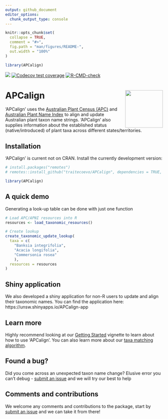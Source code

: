 ```yaml
---
output: github_document
editor_options: 
  chunk_output_type: console
---
```


<!-- README.md is generated from README.Rmd. Please edit that file -->

```r
knitr::opts_chunk$set(
  collapse = TRUE,
  comment = "#>",
  fig.path = "man/figures/README-",
  out.width = "100%"
)

library(APCalign)
```

<!-- badges: start -->
[![](https://img.shields.io/badge/lifecycle-experimental-orange.svg)](https://lifecycle.r-lib.org/articles/stages.html#experimental)
[![Codecov test coverage](https://codecov.io/gh/traitecoevo/APCalign/branch/master/graph/badge.svg)](https://app.codecov.io/gh/traitecoevo/APCalign?branch=master)
[![R-CMD-check](https://github.com/traitecoevo/APCalign/actions/workflows/R-CMD-check.yaml/badge.svg)](https://github.com/traitecoevo/APCalign/actions/workflows/R-CMD-check.yaml)
<!-- badges: end -->

# APCalign <img src="man/figures/APCalign_hex_2.svg" align="right" width="120"/>

'APCalign' uses the [Australian Plant Census (APC)](https://biodiversity.org.au/nsl/services/search/taxonomy) and [Australian Plant Name Index](https://biodiversity.org.au/nsl/services/search/names) to align and update Australian plant taxon name strings. 'APCalign' also supplies information about
the established status (native/introduced) of plant taxa across different states/territories.

## Installation

'APCalign' is current not on CRAN. Install the currently development version: 

```r
# install.packages("remotes")
# remotes::install_github("traitecoevo/APCalign", dependencies = TRUE, upgrade = "ask")

library(APCalign)
```

## A quick demo

Generating a look-up table can be done with just one function

```r
# Load APC/APNI resources into R
resources <- load_taxonomic_resources()

# Create lookup 
create_taxonomic_update_lookup( 
  taxa = c(
    "Banksia integrifolia",
    "Acacia longifolia",
    "Commersonia rosea"
    ),
  resources = resources
)
```

## Shiny application

We also developed a shiny application for non-R users to update and align their taxonomic names. You can find the application here: https://unsw.shinyapps.io/APCalign-app

## Learn more

Highly recommend looking at our [Getting Started](https://traitecoevo.github.io/APCalign/articles/APCalign.html) vignette to learn about how to use 'APCalign'. You can also learn more about our [taxa matching  algorithm](https://traitecoevo.github.io/APCalign/articles/updating-taxon-names.html).


## Found a bug? 

Did you come across an unexpected taxon name change? Elusive error you can't debug - [submit an issue](https://github.com/traitecoevo/APCalign/issues) and we will try our best to help

## Comments and contributions

We welcome any comments and contributions to the package, start by [submit an issue](https://github.com/traitecoevo/APCalign/issues) and we can take it from there!

